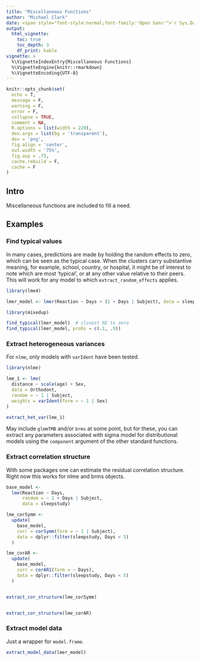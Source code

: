 ```yaml
---
title: "Miscellaneous Functions"
author: "Michael Clark"
date: <span style="font-style:normal;font-family:'Open Sans'">`r Sys.Date()`</span>
output:
  html_vignette:
    toc: true
    toc_depth: 3
    df_print: kable
vignette: >
  %\VignetteIndexEntry{Miscellaneous Functions}
  %\VignetteEngine{knitr::rmarkdown}
  %\VignetteEncoding{UTF-8}
---
```


```r
knitr::opts_chunk$set(
  echo = T,
  message = F,
  warning = F,
  error = F,
  collapse = TRUE,
  comment = NA,
  R.options = list(width = 220),
  dev.args = list(bg = 'transparent'),
  dev = 'png',
  fig.align = 'center',
  out.width = '75%',
  fig.asp = .75,
  cache.rebuild = F,
  cache = F
)                                                    
```




## Intro

Miscellaneous functions are included to fill a need.

## Examples


### Find typical values

In many cases, predictions are made by holding the random effects to zero, which can be seen as the typical case. When the clusters carry substantive meaning, for example, school, country, or hospital, it might be of interest to note which are most 'typical', or at any other value relative to their peers.  This will work for any model to which `extract_random_effects` applies.

```r
library(lme4)

lmer_model <- lmer(Reaction ~ Days + (1 + Days | Subject), data = sleepstudy)

library(mixedup)

find_typical(lmer_model)  # closest RE to zero
find_typical(lmer_model, probs = c(.1, .9))
```


### Extract heterogeneous variances

For `nlme`, only models with `varIdent` have been tested.  

```r
library(nlme)

lme_1 <- lme(
  distance ~ scale(age) + Sex,
  data = Orthodont,
  random = ~ 1 | Subject,
  weights = varIdent(form = ~ 1 | Sex)
)

extract_het_var(lme_1)
```


May include `glmmTMB` and/or `brms` at some point, but for these, you can
extract any parameters associated with sigma model for distributional models
using the `component` argument of the other standard functions.


### Extract correlation structure

With some packages one can estimate the residual correlation structure.  Right now this works for nlme and brms objects.

```r
base_model <-
  lme(Reaction ~ Days,
      random = ~ 1 + Days | Subject,
      data = sleepstudy)

lme_corSymm <-
  update(
    base_model,
    corr = corSymm(form = ~ 1 | Subject),
    data = dplyr::filter(sleepstudy, Days < 5)
  )

lme_corAR <-
  update(
    base_model,
    corr = corAR1(form = ~ Days),
    data = dplyr::filter(sleepstudy, Days < 5)
  )


extract_cor_structure(lme_corSymm)


extract_cor_structure(lme_corAR)
```


### Extract model data

Just a wrapper for `model.frame`.

```r
extract_model_data(lmer_model)
```

